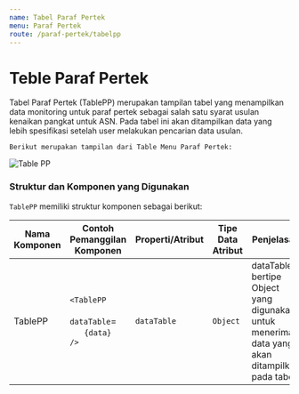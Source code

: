 ```yaml
---
name: Tabel Paraf Pertek
menu: Paraf Pertek
route: /paraf-pertek/tabelpp
---
```


# Teble Paraf Pertek

Tabel Paraf Pertek (TablePP) merupakan tampilan tabel yang menampilkan data monitoring untuk
paraf pertek sebagai salah satu syarat usulan kenaikan pangkat untuk ASN. Pada tabel ini akan ditampilkan
data yang lebih spesifikasi setelah user melakukan pencarian data usulan.


```Berikut merupakan tampilan dari Table Menu Paraf Pertek:```

![Table PP](../../src/img/paraf-pertek/PP_table.png)



### Struktur dan Komponen yang Digunakan

`TablePP` memiliki struktur komponen sebagai berikut:


| Nama Komponen | Contoh Pemanggilan <br/> Komponen                                                                                                                                                                                                          | Properti/Atribut   | Tipe Data <br/> Atribut | Penjelasan                                                                                                                                                                                               |
| ------------- | ------------------------------------------------------------------------------------------------------------------------------------------------------------------------------------------------------------------------------------------ | ------------------ | ----------------------- | ------------------------------------------------------------------------------------------------------------------------            |
| TablePP       | `<TablePP` <br/> &nbsp;&nbsp;&nbsp;&nbsp;&nbsp; `dataTable`= <br/> &nbsp;&nbsp;&nbsp;&nbsp;&nbsp; `{data}` <br/> `/>`                                                                                                                      | `dataTable`        | `Object`                | dataTable bertipe <br/> Object yang digunakan <br/>  untuk menerima <br/> data yang akan <br/> ditampilkan pada tabel               |


